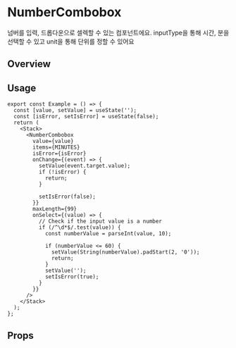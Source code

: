 
<Meta of={NumberComboboxStories} />

# NumberCombobox
넘버를 입력, 드롭다운으로 셀렉할 수 있는 컴포넌트에요. inputType을 통해 시간, 분을 선택할 수 있고 unit을 통해 단위를 정할 수 있어요

## Overview
<Canvas of={NumberComboboxStories.Playground} />

## Usage
```tsx
export const Example = () => {
  const [value, setValue] = useState('');
  const [isError, setIsError] = useState(false);
  return (
    <Stack>
      <NumberCombobox
        value={value}
        items={MINUTES}
        isError={isError}
        onChange={(event) => {
          setValue(event.target.value);
          if (!isError) {
            return;
          }

          setIsError(false);
        }}
        maxLength={99}
        onSelect={(value) => {
          // Check if the input value is a number
          if (/^\d*$/.test(value)) {
            const numberValue = parseInt(value, 10);

            if (numberValue <= 60) {
              setValue(String(numberValue).padStart(2, '0'));
              return;
            }
            setValue('');
            setIsError(true);
          }
        }}
      />
    </Stack>
  );
};
```

## Props
<Controls of={NumberComboboxStories.Playground} />
